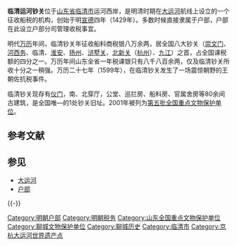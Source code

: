 {{unreferenced|time=2012-2-15}} 
{{文物保护单位
|级别 = 全国
|名称 = 临清运河钞关
|编号 = 5-337
|分类 = 古建筑
|时代 = [[明朝|明]][[清朝|清]]
|所在 = [[山东省|山东省]][[临清市|临清市]]
|登录 = 2001年
|Cat = 山东全国重点文物保护单位
}}

'''临清运河钞关'''位于[[山东省|山东省]][[临清市|临清市]]运河西岸，是明清时期在[[大运河|大运河]]航线上设立的一个征收船税的机构，创始于明[[宣德|宣德]]四年（1429年）。多数时候直接隶属于户部，户部在此设立户部分司管理收税事宜。

明代[[万历|万历]]年间，临清钞关年征收船料商税银八万余两，居全国八大钞关（[[崇文门|崇文门]]、[[河西务|河西务]]、临清、[[淮安|淮安]]、[[扬州|扬州]]、[[浒墅关|浒墅关]]、[[北新关|北新关]]（[[杭州|杭州]]）、[[九江|九江]]）之首，占全国课税额的四分之一。万历年间山东全省一年税课银只有八千八百余两，仅及临清钞关所收十分之一稍强。万历二十七年（1599年），在临清钞关发生了一场震惊朝野的王朝佐抗税事件。

临清钞关现存有[[仪门|仪门]]，南、北穿厅，公堂、巡拦房、船料房、官属舍房等80余间古建筑，是全国唯—的1处钞关旧址。2001年被列为[[第五批全国重点文物保护单位|第五批全国重点文物保护单位]]。

== 参考文献 ==
{{Reflist}}

== 参见 ==
* [[大运河|大运河]]
* [[户部|户部]]

{{-}}
{{明朝六部}}
{{大运河世界文化遗产}}
{{山东全国重点文物保护单位}}

[[Category:明朝户部|Category:明朝户部]]
[[Category:明朝税务|Category:明朝税务]]
[[Category:山东全国重点文物保护单位|Category:山东全国重点文物保护单位]]
[[Category:聊城文物保护单位|Category:聊城文物保护单位]]
[[Category:聊城历史|Category:聊城历史]]
[[Category:临清市|Category:临清市]]
[[Category:京杭大运河世界遗产点|Category:京杭大运河世界遗产点]]